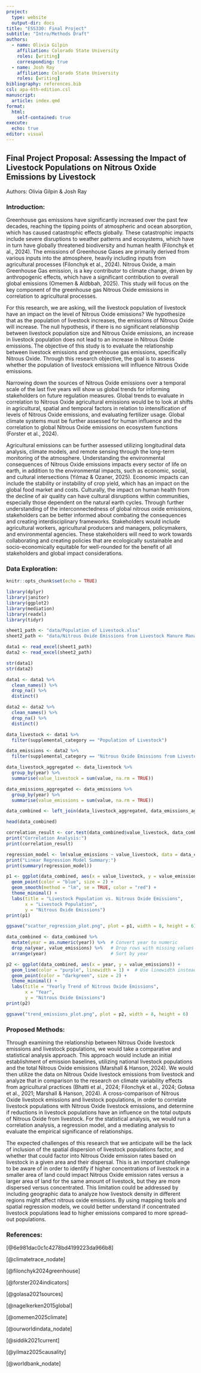 ```yaml
---
project: 
  type: website
  output-dir: docs
title: "ESS330: Final Project"
subtitle: "Intro/Methods Draft"
authors: 
  - name: Olivia Gilpin
    affiliation: Colorado State University
    roles: [writing]
    corresponding: true
  - name: Josh Ray
    affiliation: Colorado State University
    roles: [writing]
bibliography: references.bib
csl: apa-6th-edition.csl
manuscript:
  article: index.qmd
format:
  html:
    self-contained: true
execute:
  echo: true
editor: visual
---
```


## Final Project Proposal: Assessing the Impact of Livestock Populations on Nitrous Oxide Emissions by Livestock

Authors: Olivia Gilpin & Josh Ray

### Introduction:

Greenhouse gas emissions have significantly increased over the past few decades, reaching the tipping points of atmospheric and ocean absorption, which has caused catastrophic effects globally. These catastrophic impacts include severe disruptions to weather patterns and ecosystems, which have in turn have globally threatened biodiversity and human health (Filonchyk et al., 2024). The emissions of Greenhouse Gases are primarily derived from various inputs into the atmosphere, heavily including inputs from agricultural processes (Filonchyk et al., 2024). Nitrous Oxide, a main Greenhouse Gas emission, is a key contributor to climate change, driven by anthropogenic effects, which have a significant contribution to overall global emissions (Omemen & Aldbbah, 2025). This study will focus on the key component of the greenhouse gas Nitrous Oxide emissions in correlation to agricultural processes. 

For this research, we are asking, will the livestock population of livestock have an impact on the level of Nitrous Oxide emissions? We hypothesize that as the population of livestock increases, the emissions of Nitrous Oxide will increase. The null hypothesis, if there is no significant relationship between livestock population size and Nitrous Oxide emissions, an increase in livestock population does not lead to an increase in Nitrous Oxide emissions. The objective of this study is to evaluate the relationship between livestock emissions and greenhouse gas emissions, specifically Nitrous Oxide. Through this research objective, the goal is to assess whether the population of livestock emissions will influence Nitrous Oxide emissions.

Narrowing down the sources of Nitrous Oxide emissions over a temporal scale of the last five years will show us global trends for informing stakeholders on future regulation measures. Global trends to evaluate in correlation to Nitrous Oxide agricultural emissions would be to look at shifts in agricultural, spatial and temporal factors in relation to intensification of levels of Nitrous Oxide emissions, and evaluating fertilizer usage. Global climate systems must be further assessed for human influence and the correlation to global Nitrous Oxide emissions on ecosystem functions (Forster et al., 2024).

Agricultural emissions can be further assessed utilizing longitudinal data analysis, climate models, and remote sensing through the long-term monitoring of the atmosphere. Understanding the environmental consequences of Nitrous Oxide emissions impacts every sector of life on earth, in addition to the environmental impacts, such as economic, social, and cultural intersections (Yılmaz & Ozaner, 2025). Economic impacts can include the stability or instability of crop yield, which has an impact on the global food market and costs. Culturally, the impact on human health from the decline of air quality can have cultural disruptions within communities, especially those dependent on the natural earth cycles. Through further understanding of the interconnectedness of global nitrous oxide emissions, stakeholders can be better informed about combating the consequences and creating interdisciplinary frameworks. Stakeholders would include agricultural workers, agricultural producers and managers, policymakers, and environmental agencies. These stakeholders will need to work towards collaborating and creating policies that are ecologically sustainable and socio-economically equitable for well-rounded for the benefit of all stakeholders and global impact considerations.

### Data Exploration:

```r
knitr::opts_chunk$set(echo = TRUE)

library(dplyr)
library(janitor)
library(ggplot2)
library(mediation)
library(readxl)
library(tidyr)

sheet1_path <- "data/Population of Livestock.xlsx"
sheet2_path <- "data/Nitrous Oxide Emissions from Livestock Manure Management Systems.xlsx"

data1 <- read_excel(sheet1_path)
data2 <- read_excel(sheet2_path)

str(data1)
str(data2)

data1 <- data1 %>%
  clean_names() %>%
  drop_na() %>%
  distinct()

data2 <- data2 %>%
  clean_names() %>%
  drop_na() %>%
  distinct()

data_livestock <- data1 %>% 
  filter(supplemental_category == "Population of Livestock")

data_emissions <- data2 %>% 
  filter(supplemental_category == "Nitrous Oxide Emissions from Livestock Manure Management Systems")

data_livestock_aggregated <- data_livestock %>%
  group_by(year) %>%
  summarise(value_livestock = sum(value, na.rm = TRUE))

data_emissions_aggregated <- data_emissions %>%
  group_by(year) %>%
  summarise(value_emissions = sum(value, na.rm = TRUE))

data_combined <- left_join(data_livestock_aggregated, data_emissions_aggregated, by = "year")

head(data_combined)

correlation_result <- cor.test(data_combined$value_livestock, data_combined$value_emissions)
print("Correlation Analysis:")
print(correlation_result)

regression_model <- lm(value_emissions ~ value_livestock, data = data_combined)
print("Linear Regression Model Summary:")
print(summary(regression_model))

p1 <- ggplot(data_combined, aes(x = value_livestock, y = value_emissions)) +
  geom_point(color = "blue", size = 2) +
  geom_smooth(method = "lm", se = TRUE, color = "red") +
  theme_minimal() +
  labs(title = "Livestock Population vs. Nitrous Oxide Emissions",
       x = "Livestock Population",
       y = "Nitrous Oxide Emissions")
print(p1)

ggsave("scatter_regression_plot.png", plot = p1, width = 8, height = 6)

data_combined <- data_combined %>%
  mutate(year = as.numeric(year)) %>%  # Convert year to numeric
  drop_na(year, value_emissions) %>%   # Drop rows with missing values
  arrange(year)                        # Sort by year

p2 <- ggplot(data_combined, aes(x = year, y = value_emissions)) +
  geom_line(color = "purple", linewidth = 1) +  # Use linewidth instead of size for lines
  geom_point(color = "darkgreen", size = 2) +
  theme_minimal() +
  labs(title = "Yearly Trend of Nitrous Oxide Emissions",
       x = "Year",
       y = "Nitrous Oxide Emissions")
print(p2)

ggsave("trend_emissions_plot.png", plot = p2, width = 8, height = 6)

```

### Proposed Methods:

Through examining the relationship between Nitrous Oxide livestock emissions and livestock populations, we would take a comparative and statistical analysis approach. This approach would include an initial establishment of emission baselines, utilizing national livestock populations and the total Nitrous Oxide emissions (Marshall & Hanson, 2024). We would then utilize the data on Nitrous Oxide livestock emissions from livestock and analyze that in comparison to the research on climate variability effects from agricultural practices (Bhatti et al., 2024; Filonchyk et al., 2024; Gołasa et al., 2021; Marshall & Hanson, 2024). A cross-comparison of Nitrous Oxide livestock emissions and livestock populations, in order to correlate livestock populations with Nitrous Oxide livestock emissions, and determine if reductions in livestock populations have an influence on the total outputs of Nitrous Oxide from livestock. For the statistical analysis, we would run a correlation analysis, a regression model, and a mediating analysis to evaluate the empirical significance of relationships. 

The expected challenges of this research that we anticipate will be the lack of inclusion of the spatial dispersion of livestock populations factor, and whether that could factor into Nitrous Oxide emission rates based on livestock in a given area and their dispersal. This is an important challenge to be aware of in order to identify if higher concentrations of livestock in a smaller area of land could impact Nitrous Oxide emission rates versus a larger area of land for the same amount of livestock, but they are more dispersed versus concentrated. This limitation could be addressed by including geographic data to analyze how livestock density in different regions might affect nitrous oxide emissions. By using mapping tools and spatial regression models, we could better understand if concentrated livestock populations lead to higher emissions compared to more spread-out populations.

### References:

[@6e981dac0c1c4278bd4199223da966b8]

[@climatetrace_nodate]

[@filonchyk2024greenhouse]

[@forster2024indicators]

[@golasa2021sources]

[@nagelkerken2015global]

[@omemen2025climate]

[@ourworldindata_nodate]

[@siddik2021current]

[@yilmaz2025causality]

[@worldbank_nodate]
